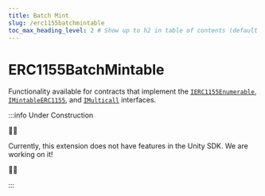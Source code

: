 ```yaml
---
title: Batch Mint
slug: /erc1155batchmintable
toc_max_heading_level: 2 # Show up to h2 in table of contents (default is up to h3)
---
```


# ERC1155BatchMintable

Functionality available for contracts that implement the
[`IERC1155Enumerable`](/contracts/IERC1155Enumerable),
[`IMintableERC1155`](/contracts/IMintableERC1155), and
[`IMulticall`](/contracts/IMulticall)
interfaces.

:::info Under Construction

🚧👷

Currently, this extension does not have features in the Unity SDK. We are working on it!

🚧👷

:::
